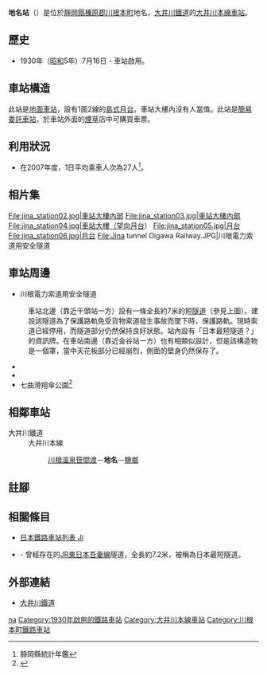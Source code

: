 {{Refimprove|time=2021-02-09T13:12:25+00:00}}
{{NoteTA |G1=Railway |G2=Transport
|T=zh-hans:地名站;zh-hk:地名站;zh-tw:地名車站;
|1=zh-hans:地名站;zh-hk:地名站;zh-tw:地名車站;
}}
{{Infobox station
|公司色 = #ff4f00
|站名 = 地名
|圖片 = Jina-Sta.JPG
|圖片說明 = 車站大樓（2015年8月）
|日文原名 = 地名
|平假名 = じな
|羅馬拼音 = JINA
|副站名 = 
|電報略號 = 
|所在地 = {{JPN}}[[靜岡縣|靜岡縣]][[榛原郡|榛原郡]][[川根本町|川根本町]]地名
|座標 = {{coord|34|59|9.79|N|138|5|14.15|E|type:railwaystation_region:JP-24|display=inline,title}}
|車站構造 = [[地面車站|地面車站]]
|月台配置 = 1面2線
|啟用年月日 = 1930年（[[昭和|昭和]]5年）7月16日
|廢站年月日 = 
|乘客人數 = 9
|上下車人次 = 
|統計年度 = 2018
|轉車 = 
|全寬備註 = [[簡易委託車站|簡易委託車站]]
|adjacent = {{Adjacent stations|system=大井川鐵道|line=大井川本線|left=川根溫泉笹間渡|right=鹽鄉|note-left=2.9km|note-mid=距離[[金谷站_(日本)|金谷]]22.9km|note-right=1.4km}}
}}
'''地名站'''（{{jpn|j=地名駅|hg=じなえき|rm=Jina eki|f=y}}）是位於[[靜岡縣|靜岡縣]][[榛原郡|榛原郡]][[川根本町|川根本町]]地名，[[大井川鐵道|大井川鐵道]]的[[大井川本線|大井川本線]][[鐵路車站|車站]]。

== 歷史 ==
* 1930年（[[昭和|昭和]]5年）7月16日 - 車站啟用。
== 車站構造 ==
此站是[[地面車站|地面車站]]，設有1面2線的[[島式月台|島式月台]]。車站大樓內沒有人當值。此站是[[簡易委託車站|簡易委託車站]]，於車站外面的[[煙草|煙草]]店中可購買車票。
== 利用狀況 ==
* 在2007年度，1日平均乘車人次為27人<ref>靜岡縣統計年鑑</ref>。

== 相片集 ==
<gallery>
File:jina_station02.jpg|車站大樓內部
File:jina_station03.jpg|車站大樓內部
File:jina_station04.jpg|車站大樓（望向月台）
File:jina_station05.jpg|月台
File:jina_station06.jpg|月台
File:Jina tunnel Oigawa Railway.JPG|川根電力索道用安全隧道
</gallery>

==車站周邊==
* 川根電力索道用安全隧道
:車站北邊（靠近千頭站一方）設有一條全長約7米的短[[隧道|隧道]]（參見上圖）。建設該隧道為了保護路軌免受貨物索道發生事故而墜下時，保護路軌。現時索道已經停用，而隧道部分仍然保持良好狀態。站內設有「日本最短隧道？」的資訊牌。在車站南邊（靠近金谷站一方）也有相類似設計，但是該構造物是一個罩，當中天花板部分已經崩烈，側面的壁身仍然保存了。
* {{Translink|ja|国道473号|國道473號}}
* {{Translink|ja|静岡県道77号川根寸又峡線|靜岡縣道77號川根寸又峽線}}
* 七曲滑翔傘公園<ref>{{Cite web |url=https://oi-river.com/blog/2976 |title=大井川で空中散歩！パラグライダー体験 |publisher=大井川で逢いましょう。実行委員会 |accessdate=2019-02-28 |language=ja |archive-date=2021-02-10 |archive-url=https://web.archive.org/web/20210210190203/https://oi-river.com/blog/2976 |dead-url=no }}</ref>

== 相鄰車站 ==
; 大井川鐵道
: 大井川本線
:: [[川根溫泉笹間渡站|川根溫泉笹間渡]]－'''地名'''－[[鹽鄉站|鹽鄉]]
== 註腳 ==
{{Reflist}}

== 相關條目 ==
{{Commonscat|Jina Station}}
* [[日本鐵路車站列表_Ji|日本鐵路車站列表 Ji]]
* {{Translink|ja|樽沢トンネル|樽澤隧道}} - 曾經存在的[[東日本旅客鐵道|JR東日本]][[吾妻線|吾妻線]]隧道，全長約7.2米，被稱為日本最短隧道。
== 外部連結 ==
* [http://www.oigawa-railway.co.jp/ 大井川鐵道] {{Wayback|url=http://www.oigawa-railway.co.jp/ |date=20210817233110 }}{{ja icon}}
{{大井川本線}}
{{DEFAULTSORT:Jina}}
[[Category:日本鐵路車站_Ji|na]]
[[Category:1930年啟用的鐵路車站|Category:1930年啟用的鐵路車站]]
[[Category:大井川本線車站|Category:大井川本線車站]]
[[Category:川根本町鐵路車站|Category:川根本町鐵路車站]]